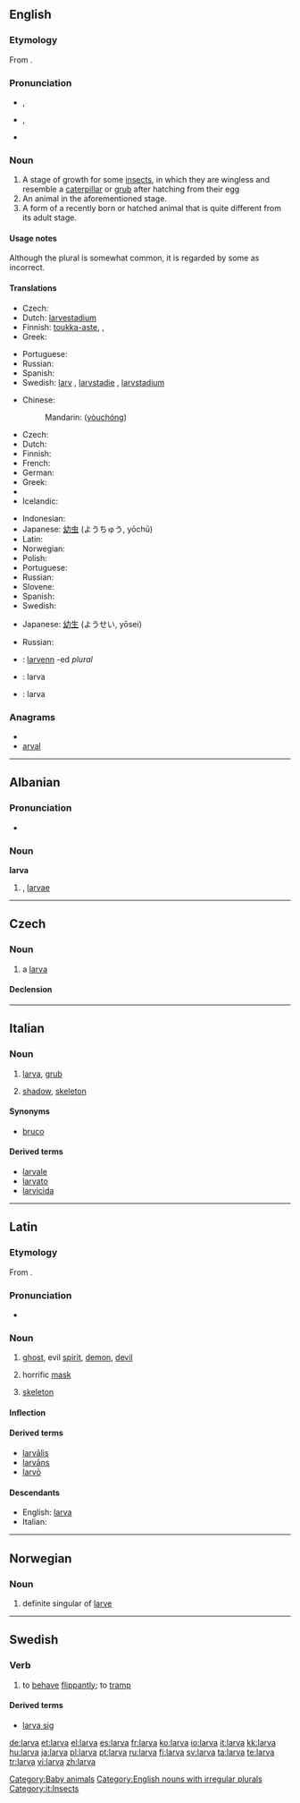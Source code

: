 {{wikipedia}}
==English==

===Etymology===
From {{etyl|la}} {{term|larva||ghost-like, masked|lang=la}}.

===Pronunciation===
* {{a|UK}} {{IPA|/ˈlɑː(ɹ).və/}}, {{SAMPA|/lA:(r).v@/}}
*: {{rhymes|ɑː(r)və}}
* {{a|US}} {{IPA|/ˈlɑrvə/}}, {{SAMPA|/lArv@/}}
*: {{audio|en-us-larva.ogg|Audio (US)}}
* {{homophones|lava}} {{qualifier|in non-rhotic accents}}

===Noun===
{{en-noun|pl=larvae|pl2=larvas}}

# A stage of growth for some [[insect]]s, in which they are wingless and resemble a [[caterpillar]] or [[grub]] after hatching from their egg
# An animal in the aforementioned stage.
# A form of a recently born or hatched animal that is quite different from its adult stage.

====Usage notes====
Although the plural {{term|larvas}} is somewhat common, it is regarded by some as incorrect.

====Translations====
{{trans-top|a stage of growth}}
* Czech: {{t-|cs|larva|f}}
* Dutch: [[larvestadium]] {{n}}
* Finnish: [[toukka-aste]],  {{t+|fi|toukka}},  {{t|fi|toukkavaihe}}
* Greek: {{t|el|προνύμφη|f|tr=pronímfi}}
{{trans-mid}}
* Portuguese: {{t+|pt|larva|f}}
* Russian: {{t-|ru|личинка|f|tr=ličinka}}
* Spanish: {{t+|es|larva|f}}
* Swedish: [[larv]] {{c}}, [[larvstadie]] {{n}}, [[larvstadium]] {{n}}
{{trans-bottom}}

{{trans-top|an animal in such stage of growth}}
* Chinese:
*: Mandarin: {{zh-ts|幼蟲|幼虫}} ([[yòuchóng]])
* Czech: {{t-|cs|larva|f}}
* Dutch: {{t+|nl|larve|f}}
* Finnish: {{t+|fi|toukka}}
* French: {{t+|fr|larve|f}}
* German: {{t+|de|Larve|f}}
* Greek: {{t|el|προνύμφη|f|tr=pronímfi}}
* {{trreq|Hebrew}}
* Icelandic: {{t|is|lirfa|f}}
{{trans-mid}}
* Indonesian: {{t|id|jentik|xs=Indonesian}}
* Japanese: [[幼虫]] (ようちゅう, yōchū)
* Latin: {{t-|la|larva|f}}
* Norwegian: {{t+|no|larve|m|f}}
* Polish: {{t+|pl|larwa|f}}
* Portuguese: {{t+|pt|larva|f}}
* Russian: {{t-|ru|личинка|f|tr=ličinka}}
* Slovene: {{t+|sl|ličinka|n}}
* Spanish: {{t+|es|larva|f}}
* Swedish: {{t+|sv|larv|c}}
{{trans-bottom}}

{{trans-top|recently born or hatched}}
* Japanese: [[幼生]] (ようせい, yōsei)
{{trans-mid}}
* Russian: {{t-|ru|личинка|f|tr=ličinka}}
{{trans-bottom}}

{{checktrans-top}}
* {{ttbc|Breton}}: [[larvenn]] {{f}} -ed ''plural''
* {{ttbc|Indonesian}}: larva
* {{ttbc|Interlingua}}: larva
{{trans-bottom}}

===Anagrams===
* {{alphagram|aalrv}}
* [[arval#English|arval]]

[[Category:Baby animals]]
[[Category:English nouns with irregular plurals]]

----

==Albanian==

===Pronunciation===
* {{IPA|/ˈlaɹ.va/|lang=sq}}

===Noun===
'''larva'''

# {{plural of|[[larvë]]|lang=sq}}, [[larvae]]

----

==Czech==

===Noun===
{{cs-noun|g=f}}

# a [[larva]]

====Declension====
{{cs-decl-noun-auto|f|lar|v|a}}

----

==Italian==
{{wikipedia|lang=it}}

===Noun===
{{it-noun|larv|f|a|e}}

# [[larva#English|larva]], [[grub]]
# {{figuratively|lang=it}} [[shadow]], [[skeleton]]

====Synonyms====
* {{sense|grub}} [[bruco]]

====Derived terms====
* [[larvale]]
* [[larvato]]
* [[larvicida]]

[[Category:it:Insects]]

----

==Latin==

===Etymology===
From {{term|Lares|Larēs|guardian deities|lang=la}}.

===Pronunciation===
* {{a|Classical}} {{IPA|/ˈlar.wa/|lang=la}}

===Noun===
{{la-noun|larva|larvae|larvae|f|first}}

# [[ghost]], evil [[spirit]], [[demon]], [[devil]]
# {{figurative}} horrific [[mask]]
# {{figurative}} [[skeleton]]

====Inflection====
{{la-decl-1st|larv}}

====Derived terms====
* [[larvalis|larvālis]]
* [[larvans|larvāns]]
* [[larvo#Latin|larvō]]

====Descendants====
* English: [[#English|larva]]
* Italian: {{l|it|larva}}

----

==Norwegian==

===Noun===
{{infl|no|noun}}

# definite singular of [[larve]]

----

==Swedish==

===Verb===
{{infl|sv|verb}}

# to [[behave]] [[flippantly]]; to [[tramp]]

====Derived terms====
* [[larva sig]]

[[de:larva]]
[[et:larva]]
[[el:larva]]
[[es:larva]]
[[fr:larva]]
[[ko:larva]]
[[io:larva]]
[[it:larva]]
[[kk:larva]]
[[hu:larva]]
[[ja:larva]]
[[pl:larva]]
[[pt:larva]]
[[ru:larva]]
[[fi:larva]]
[[sv:larva]]
[[ta:larva]]
[[te:larva]]
[[tr:larva]]
[[vi:larva]]
[[zh:larva]]